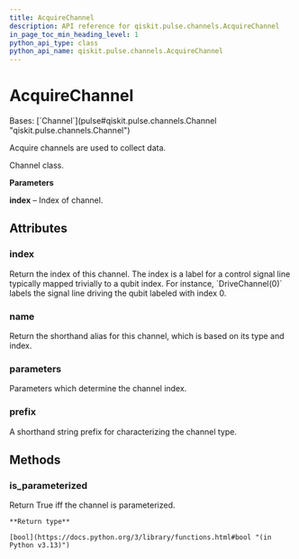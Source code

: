 ```yaml
---
title: AcquireChannel
description: API reference for qiskit.pulse.channels.AcquireChannel
in_page_toc_min_heading_level: 1
python_api_type: class
python_api_name: qiskit.pulse.channels.AcquireChannel
---
```


# AcquireChannel

<Class id="qiskit.pulse.channels.AcquireChannel" isDedicatedPage={true} github="https://github.com/Qiskit/qiskit/tree/stable/1.2/qiskit/pulse/channels.py#L198-L201" signature="qiskit.pulse.channels.AcquireChannel(*args, **kwargs)" modifiers="class">
  Bases: [`Channel`](pulse#qiskit.pulse.channels.Channel "qiskit.pulse.channels.Channel")

  Acquire channels are used to collect data.

  Channel class.

  **Parameters**

  **index** – Index of channel.

  ## Attributes

  ### index

  <Attribute id="qiskit.pulse.channels.AcquireChannel.index">
    Return the index of this channel. The index is a label for a control signal line typically mapped trivially to a qubit index. For instance, `DriveChannel(0)` labels the signal line driving the qubit labeled with index 0.
  </Attribute>

  ### name

  <Attribute id="qiskit.pulse.channels.AcquireChannel.name">
    Return the shorthand alias for this channel, which is based on its type and index.
  </Attribute>

  ### parameters

  <Attribute id="qiskit.pulse.channels.AcquireChannel.parameters">
    Parameters which determine the channel index.
  </Attribute>

  ### prefix

  <Attribute id="qiskit.pulse.channels.AcquireChannel.prefix" attributeTypeHint="str | None" attributeValue="'a'">
    A shorthand string prefix for characterizing the channel type.
  </Attribute>

  ## Methods

  ### is\_parameterized

  <Function id="qiskit.pulse.channels.AcquireChannel.is_parameterized" github="https://github.com/Qiskit/qiskit/tree/stable/1.2/qiskit/pulse/channels.py#L135-L137" signature="is_parameterized()">
    Return True iff the channel is parameterized.

    **Return type**

    [bool](https://docs.python.org/3/library/functions.html#bool "(in Python v3.13)")
  </Function>
</Class>

